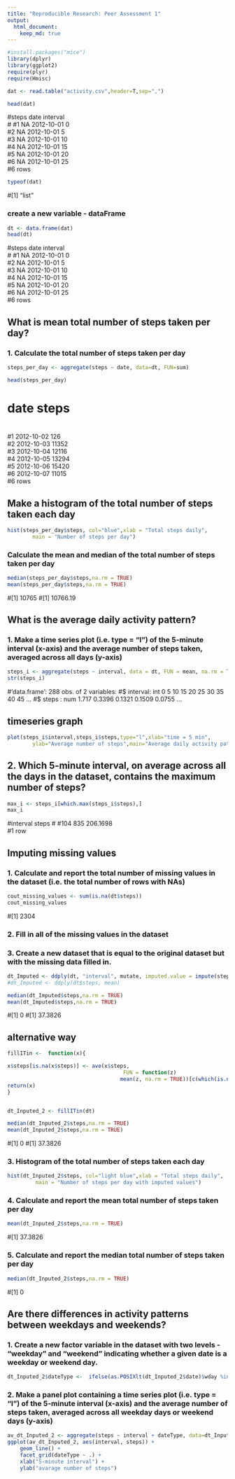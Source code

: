 ```yaml
---
title: "Reproducible Research: Peer Assessment 1"
output: 
  html_document:
    keep_md: true
---
```


```r
#install.packages("mice")
library(dplyr)
library(ggplot2)
require(plyr)
require(Hmisc)
```

```r
dat <- read.table("activity.csv",header=T,sep=",")

head(dat)
```
#steps    date   interval  
#<int>    <fctr>  <int>
#1	NA	2012-10-01	0	
#2	NA	2012-10-01	5	
#3	NA	2012-10-01	10	
#4	NA	2012-10-01	15	
#5	NA	2012-10-01	20	
#6	NA	2012-10-01	25	
#6 rows




```r
typeof(dat)
```
#[1] "list"

### create a new variable - dataFrame
```r
dt <- data.frame(dat)
head(dt)
```
#steps    date   interval  
#<int>    <fctr>  <int>
#1	NA	2012-10-01	0	
#2	NA	2012-10-01	5	
#3	NA	2012-10-01	10	
#4	NA	2012-10-01	15	
#5	NA	2012-10-01	20	
#6	NA	2012-10-01	25	
#6 rows



## What is mean total number of steps taken per day?
### 1. Calculate the total number of steps taken per day
```r
steps_per_day <- aggregate(steps ~ date, data=dt, FUN=sum)
```


```r
head(steps_per_day)
```


    
#      date    steps
#     <fctr>   <int>
#1	2012-10-02	126		
#2	2012-10-03	11352		
#3	2012-10-04	12116		
#4	2012-10-05	13294		
#5	2012-10-06	15420		
#6	2012-10-07	11015		
#6 rows

## Make a histogram of the total number of steps taken each day
```r
hist(steps_per_day$steps, col="blue",xlab = "Total steps daily", 
        main = "Number of steps per day")
```





### Calculate the mean and median of the total number of steps taken per day
```r
median(steps_per_day$steps,na.rm = TRUE)
mean(steps_per_day$steps,na.rm = TRUE)
```
#[1] 10765
#[1] 10766.19


## What is the average daily activity pattern?
### 1. Make a time series plot (i.e. type = “l”) of the 5-minute interval (x-axis) and the average number of steps taken, averaged across all days (y-axis)
```r
steps_i <- aggregate(steps ~ interval, data = dt, FUN = mean, na.rm = TRUE)
str(steps_i)
```
#'data.frame':	288 obs. of  2 variables:
#$ interval: int  0 5 10 15 20 25 30 35 40 45 ...
#$ steps   : num  1.717 0.3396 0.1321 0.1509 0.0755 ...


## timeseries graph
```r
plot(steps_i$interval,steps_i$steps,type="l",xlab="time = 5 min",
        ylab="Average number of steps",main="Average daily activity pattern")
```



## 2. Which 5-minute interval, on average across all the days in the dataset, contains the maximum number of steps?
```r
max_i <- steps_i[which.max(steps_i$steps),]
max_i
```
#interval   steps
#<int>      <dbl>
#104	835	206.1698		
#1 row


## Imputing missing values
### 1. Calculate and report the total number of missing values in the dataset (i.e. the total number of rows with NAs)
```r
cout_missing_values <- sum(is.na(dt$steps))
cout_missing_values
```
#[1] 2304



### 2. Fill in all of the missing values in the dataset


### 3. Create a new dataset that is equal to the original dataset but with the missing data filled in.


```r
dt_Imputed <- ddply(dt, "interval", mutate, imputed.value = impute(steps, mean))
#dt_Imputed <- ddply(dt$steps, mean)
```


```r
median(dt_Imputed$steps,na.rm = TRUE)
mean(dt_Imputed$steps,na.rm = TRUE)
```
#[1] 0
#[1] 37.3826

## alternative way

```r
fillITin <-  function(x){

x$steps[is.na(x$steps)] <- ave(x$steps,  
                                     FUN = function(z) 
                                    mean(z, na.rm = TRUE))[c(which(is.na(x$steps)))]
return(x)
}


dt_Inputed_2 <- fillITin(dt)
```


```r
median(dt_Inputed_2$steps,na.rm = TRUE)
mean(dt_Inputed_2$steps,na.rm = TRUE)
```
#[1] 0
#[1] 37.3826


### 3. Histogram of the total number of steps taken each day
```r
hist(dt_Inputed_2$steps, col="light blue",xlab = "Total steps daily", 
         main = "Number of steps per day with imputed values")
```

         
### 4. Calculate and report the mean total number of steps taken per day
```r
mean(dt_Inputed_2$steps,na.rm = TRUE)
```
#[1] 37.3826

### 5. Calculate and report the median total number of steps taken per day
```r
median(dt_Inputed_2$steps,na.rm = TRUE)
```
#[1] 0

## Are there differences in activity patterns between weekdays and weekends?
### 1. Create a new factor variable in the dataset with two levels - “weekday” and “weekend” indicating whether a given date is a weekday or weekend day.
```r
dt_Inputed_2$dateType <-  ifelse(as.POSIXlt(dt_Inputed_2$date)$wday %in% c(0,6), 'weekend', 'weekday')
```


### 2. Make a panel plot containing a time series plot (i.e. type = “l”) of the 5-minute interval (x-axis) and the average number of steps taken, averaged across all weekday days or weekend days (y-axis)
```r
av_dt_Inputed_2 <- aggregate(steps ~ interval + dateType, data=dt_Inputed_2, mean)
ggplot(av_dt_Inputed_2, aes(interval, steps)) + 
    geom_line() + 
    facet_grid(dateType ~ .) +
    xlab("5-minute interval") + 
    ylab("avarage number of steps")
```
